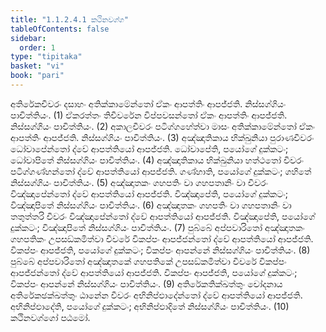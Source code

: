 ```yaml
---
title: "1.1.2.4.1 කථිනවග්ග"
tableOfContents: false
sidebar:
  order: 1
type: "tipitaka"
basket: "vi"
book: "pari"
---
```



<DynamicBreadcrumb />

<Division number="162" book="pari">

<Paragraph number="352" book="pari">
අතිරේකචීවරං දසාහං අතික්කාමේන්තෝ ඒකං ආපත්තිං ආපජ්ජති. නිස්සග්ගියං පාචිත්තියං. (1)
</Paragraph>

<Paragraph number="353" book="pari">
ඒකරත්තං තිචීවරේන විප්පවසන්තෝ ඒකං ආපත්තිං ආපජ්ජති. නිස්සග්ගියං පාචිත්තියං. (2)
</Paragraph>

<Paragraph number="354" book="pari">
අකාලචීවරං පටිග්ගහේත්වා මාසං අතික්කාමේන්තෝ ඒකං ආපත්තිං ආපජ්ජති. නිස්සග්ගියං පාචිත්තියං. (3)
</Paragraph>

<Paragraph number="355" book="pari">
අඤ්ඤාතිකාය භික්ඛුනියා පුරාණචීවරං ධෝවාපේන්තෝ ද්වේ ආපත්තියෝ ආපජ්ජති. ධෝවාපේති, පයෝගේ දුක්කටං; ධෝවාපිතේ නිස්සග්ගියං පාචිත්තියං. (4)
</Paragraph>

<Paragraph number="356" book="pari">
අඤ්ඤාතිකාය භික්ඛුනියා හත්ථතෝ චීවරං පටිග්ගණ්හන්තෝ ද්වේ ආපත්තියෝ ආපජ්ජති. ගණ්හාති, පයෝගේ දුක්කටං; ගහිතේ නිස්සග්ගියං පාචිත්තියං. (5)
</Paragraph>

<Paragraph number="357" book="pari">
අඤ්ඤාතකං ගහපතිං වා ගහපතානිං වා චීවරං විඤ්ඤාපේන්තෝ ද්වේ ආපත්තියෝ ආපජ්ජති. විඤ්ඤාපේති, පයෝගේ දුක්කටං; විඤ්ඤාපිතේ නිස්සග්ගියං පාචිත්තියං. (6)
</Paragraph>

<Paragraph number="358" book="pari">
අඤ්ඤාතකං ගහපතිං වා ගහපතානිං වා තතුත්තරි චීවරං විඤ්ඤාපේන්තෝ ද්වේ ආපත්තියෝ ආපජ්ජති. විඤ්ඤාපේති, පයෝගේ දුක්කටං; විඤ්ඤාපිතේ නිස්සග්ගියං පාචිත්තියං. (7)
</Paragraph>

<Paragraph number="359" book="pari">
පුබ්බේ අප්පවාරිතෝ අඤ්ඤාතකං ගහපතිකං උපසඞ්කමිත්වා චීවරේ විකප්පං ආපජ්ජන්තෝ ද්වේ ආපත්තියෝ ආපජ්ජති. විකප්පං ආපජ්ජති, පයෝගේ දුක්කටං; විකප්පං ආපන්නේ නිස්සග්ගියං පාචිත්තියං. (8)
</Paragraph>

<Paragraph number="360" book="pari">
පුබ්බේ අප්පවාරිතෝ අඤ්ඤාතකේ ගහපතිකේ උපසඞ්කමිත්වා චීවරේ විකප්පං ආපජ්ජන්තෝ ද්වේ ආපත්තියෝ ආපජ්ජති. විකප්පං ආපජ්ජති, පයෝගේ දුක්කටං; විකප්පං ආපන්නේ නිස්සග්ගියං පාචිත්තියං. (9)
</Paragraph>

<Paragraph number="361" book="pari">
අතිරේකතික්ඛත්තුං චෝදනාය අතිරේකඡක්ඛත්තුං ඨානේන චීවරං අභිනිප්ඵාදේන්තෝ ද්වේ ආපත්තියෝ ආපජ්ජති. අභිනිප්ඵාදේති, පයෝගේ දුක්කටං; අභිනිප්ඵාදිතේ නිස්සග්ගියං පාචිත්තියං. (10)

</Paragraph>
</Division>

<Paragraph number="362" type="center" book="pari">
කථිනවග්ගෝ පඨමෝ.
</Paragraph>